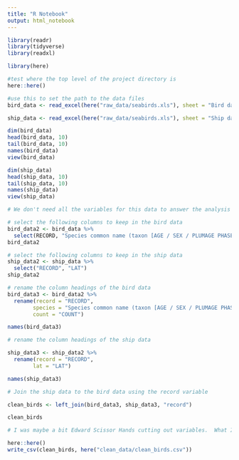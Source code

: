 ```yaml
---
title: "R Notebook"
output: html_notebook
---
```


```r
library(readr)
library(tidyverse)
library(readxl)
```

```r
library(here)

#test where the top level of the project directory is 
here::here()

#use this to set the path to the data files
bird_data <- read_excel(here("raw_data/seabirds.xls"), sheet = "Bird data by record ID")

ship_data <- read_excel(here("raw_data/seabirds.xls"), sheet = "Ship data by record ID")
```

```r
dim(bird_data)
head(bird_data, 10)
tail(bird_data, 10)
names(bird_data)
view(bird_data)
```


```r
dim(ship_data)
head(ship_data, 10)
tail(ship_data, 10)
names(ship_data)
view(ship_data)
```

```r
# We don't need all the variables for this data to answer the analysis questions.

# select the following columns to keep in the bird data
bird_data2 <- bird_data %>% 
  select(RECORD, "Species common name (taxon [AGE / SEX / PLUMAGE PHASE])", COUNT)
bird_data2

# select the following columns to keep in the ship data
ship_data2 <- ship_data %>% 
  select("RECORD", "LAT")
ship_data2

```

```r
# rename the column headings of the bird data
bird_data3 <- bird_data2 %>%
  rename(record = "RECORD", 
        species = "Species common name (taxon [AGE / SEX / PLUMAGE PHASE])",
        count = "COUNT") 

names(bird_data3)
```

```r
# rename the column headings of the ship data

ship_data3 <- ship_data2 %>%
  rename(record = "RECORD", 
        lat = "LAT") 

names(ship_data3)
```


```r
# Join the ship data to the bird data using the record variable

clean_birds <- left_join(bird_data3, ship_data3, "record")

clean_birds

```

```r
# I was maybe a bit Edward Scissor Hands cutting out variables.  What I'm left with allows me to answer the analysis questions but not much else.
```

```r
here::here()
write_csv(clean_birds, here("clean_data/clean_birds.csv"))
```

